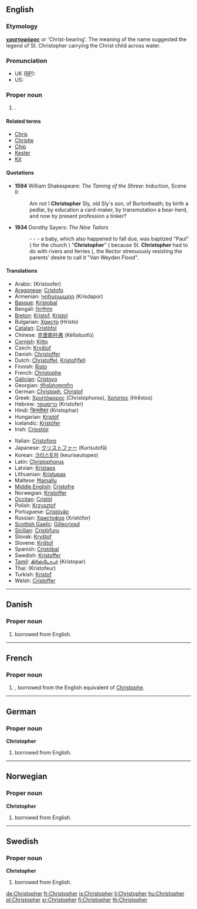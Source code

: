 {{wikipedia}}
==English==

===Etymology===
{{etyl|grc}} '''[[χριστοφόρος]]''' or 'Christ-bearing'. The meaning of the name suggested the legend of St. Christopher carrying the Christ child across water.

===Pronunciation===
* UK ([[w:Received Pronunciation|RP]]): {{IPA|/ˈkɹɪs.tə.fə/}}
* US: {{IPA|/ˈkɹɪs.tə.fɚ/}}

===Proper noun===
{{en-proper noun}}

# {{given name|male|from=Ancient Greek|}}.

====Related terms====
* [[Chris]]
* [[Christie]]
* [[Chip]]
* [[Kester]]
* [[Kit]]

====Quotations====
* '''1594''' William Shakespeare: ''The Taming of the Shrew'': Induction, Scene II:
*: Am not I '''Christopher''' Sly, old Sly's son, of Burtonheath; by birth a pedlar, by education a card-maker, by transmutation a bear-herd, and now by present profession a tinker?
* '''1934''' Dorothy Sayers: ''The Nine Tailors''
*: - - - a baby, which also happened to fall due, was baptized "Paul" ( for the church ) "'''Christopher'''" ( because St. '''Christopher''' had to do with rivers and ferries ), the Rector strenuously resisting the parents' desire to call it "Van Weyden Flood".

====Translations====
{{trans-top|a male given name}}
* Arabic: {{Arab|[[كريستوفر]]}} (Kristoofer)
* [[Aragonese]]: [[Cristofo]]
* Armenian: [[Կրիսդապոր]] (Krisdapor)
* [[Basque]]: [[Kristobal]]
* Bengali: [[ক্রিস্টোফার]]
* [[Breton]]: [[Kristof]], [[Kristol]]
* Bulgarian: [[Христо]] (Hristo)
* [[Catalan]]: [[Cristòfol]]
* Chinese: [[克里斯托弗]] (Kèlǐsituofú)
* [[Cornish]]: [[Kitto]]
* Czech: [[Kryštof]]
* Danish: [[Christoffer]]
* Dutch: [[Christoffel]], [[Kristof]]([[Kristoffel|fel]])
* Finnish: [[Risto]]
* French: [[Christophe]]
* [[Galician]]: [[Cristovo]]
* Georgian: [[ქრისტეფორე]]
* German: [[Christoph]], [[Christof]]
* Greek: [[Χριστόφορος]] (Christóphoros), [[Χρήστος]] (Hrḗstos)
* Hebrew: [[כריסטופר]] (Kristofer)
* Hindi: [[क्रिस्तोफर]] (Kristophar)
* Hungarian: [[Kristóf]]
* Icelandic: [[Kristófer]]
* Irish: [[Críostóir]]
{{trans-mid}}
* Italian: [[Cristoforo]]
* Japanese: [[クリストファー]] (Kurisutofā)
* Korean: [[크리스토퍼]] (keuriseutopeo)
* Latin: [[Christophorus]]
* Latvian: [[Kristaps]]
* Lithuanian: [[Kristupas]]
* Maltese: [[Ħamallu]]
* [[Middle English]]: [[Cristofre]]
* Norwegian: [[Kristoffer]]
* [[Occitan]]: [[Cristòl]]
* Polish: [[Krzysztof]]
* Portuguese: [[Cristóvão]]
* Russian: [[Христофор]] (Xristófor)
* [[Scottish Gaelic]]: [[Gillecrìosd]]
* [[Sicilian]]: [[Cristòfuru]]
* Slovak: [[Kryštof]]
* Slovene: [[Krištof]]
* Spanish: [[Cristóbal]]
* Swedish: [[Kristoffer]]
* [[Tamil]]: [[கிரிஸ்டோபர்]] (Kristopar)
* Thai: {{Thai|[[คริสโตเฟอร์]]}} (Kristofeur)
* Turkish: [[Kristof]]
* Welsh: [[Cristoffer]]
{{trans-bottom}}

----

==Danish==

===Proper noun===
{{infl|da|proper noun}}

# {{given name|male|lang=da}} borrowed from English.

----

==French==

===Proper noun===
{{infl|fr|proper noun}}

# {{given name|male|lang=fr}}, borrowed from  the English equivalent of [[Christophe]].

----

==German==

===Proper noun===
'''Christopher'''

# {{given name|male|lang=de}} borrowed from English.

----

==Norwegian==

===Proper noun===
'''Christopher'''

# {{given name|male|lang=no}} borrowed from English.

----

==Swedish==

===Proper noun===
'''Christopher'''

# {{given name|male|lang=sv}} borrowed from English.

[[de:Christopher]]
[[fr:Christopher]]
[[is:Christopher]]
[[li:Christopher]]
[[hu:Christopher]]
[[pl:Christopher]]
[[sr:Christopher]]
[[fi:Christopher]]
[[th:Christopher]]